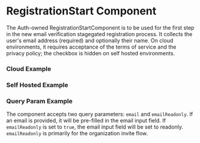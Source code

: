 

<Meta of={stories} />

# RegistrationStart Component

The Auth-owned RegistrationStartComponent is to be used for the first step in the new email
verification stagegated registration process. It collects the user's email address (required) and
optionally their name. On cloud environments, it requires acceptance of the terms of service and the
privacy policy; the checkbox is hidden on self hosted environments.

### Cloud Example

<Story of={stories.CloudExample} />

### Self Hosted Example

<Story of={stories.SelfHostExample} />

### Query Param Example

The component accepts two query parameters: `email` and `emailReadonly`. If an email is provided, it
will be pre-filled in the email input field. If `emailReadonly` is set to `true`, the email input
field will be set to readonly. `emailReadonly` is primarily for the organization invite flow.

<Story of={stories.QueryParamsExample} />
